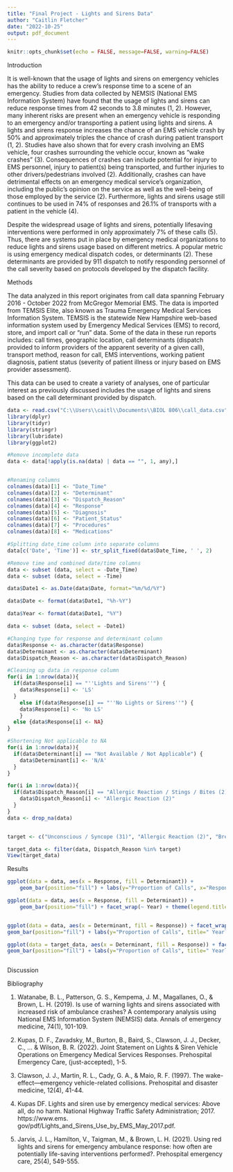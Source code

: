 ```yaml
---
title: "Final Project - Lights and Sirens Data"
author: "Caitlin Fletcher"
date: "2022-10-25"
output: pdf_document
---
```


```r
knitr::opts_chunk$set(echo = FALSE, message=FALSE, warning=FALSE)
```

Introduction
  
  It is well-known that the usage of lights and sirens on emergency vehicles has the ability to reduce a crew's response time to a scene of an emergency. Studies from data collected by NEMSIS (National EMS Information System) have found that the usage of lights and sirens can reduce response times from 42 seconds to 3.8 minutes (1, 2). However, many inherent risks are present when an emergency vehicle is responding to an emergency and/or transporting a patient using lights and sirens. A lights and sirens response increases the chance of an EMS vehicle crash by 50% and approximately triples the chance of crash during patient transport (1, 2). Studies have also shown that for every crash involving an EMS vehicle, four crashes surrounding the vehicle occur, known as "wake crashes" (3). Consequences of crashes can include potential for injury to EMS personnel, injury to patient(s) being transported, and further injuries to other drivers/pedestrians involved (2). Additionally, crashes can have detrimental effects on an emergency medical service's organization, including the public's opinion on the service as well as the well-being of those employed by the service (2). Furthermore, lights and sirens usage still continues to be used in 74% of responses and 26.1% of transports with a patient in the vehicle (4). 
  
  Despite the widespread usage of lights and sirens, potentially lifesaving interventions were performed in only approximately 7% of these calls (5). Thus, there are systems put in place by emergency medical organizations to reduce lights and sirens usage based on different metrics. A popular metric is using emergency medical dispatch codes, or determinants (2). These determinants are provided by 911 dispatch to notify responding personnel of the call severity based on protocols developed by the dispatch facility. 

Methods

  The data analyzed in this report originates from call data spanning February 2016 - October 2022 from McGregor Memorial EMS. The data is imported from TEMSIS Elite, also known as Trauma Emergency Medical Services Information System. TEMSIS is the statewide New Hampshire web-based information system used by Emergency Medical Services (EMS) to record, store, and import call or "run" data. Some of the data in these run reports includes: call times, geographic location, call determinants (dispatch provided to inform providers of the apparent severity of a given call), transport method, reason for call, EMS interventions, working patient diagnosis, patient status (severity of patient illness or injury based on EMS provider assessment). 
  
  This data can be used to create a variety of analyses, one of particular interest as previously discussed includes the usage of lights and sirens based on the call determinant provided by dispatch.


```r
data <- read.csv("C:\\Users\\caitl\\Documents\\BIOL 806\\call_data.csv", header = TRUE, stringsAsFactors = TRUE)
library(dplyr)
library(tidyr)
library(stringr)
library(lubridate)
library(ggplot2)

#Remove incomplete data
data <- data[!apply(is.na(data) | data == "", 1, any),]


#Renaming columns
colnames(data)[1] <- "Date_Time"
colnames(data)[2] <- "Determinant"
colnames(data)[3] <- "Dispatch_Reason"
colnames(data)[4] <- "Response"
colnames(data)[5] <- "Diagnosis"
colnames(data)[6] <- "Patient_Status"
colnames(data)[7] <- "Procedures"
colnames(data)[8] <- "Medications"

#Splitting date_time column into separate columns
data[c('Date', 'Time')] <- str_split_fixed(data$Date_Time, ' ', 2)

#Remove time and combined date/time columns
data <- subset (data, select = -Date_Time)
data <- subset (data, select = -Time)

data$Date1 <- as.Date(data$Date, format="%m/%d/%Y")

data$Date <- format(data$Date1, "%h-%Y")  

data$Year <- format(data$Date1, "%Y")

data <- subset (data, select = -Date1)

#Changing type for response and determinant column
data$Response <- as.character(data$Response)
data$Determinant <- as.character(data$Determinant)
data$Dispatch_Reason <- as.character(data$Dispatch_Reason)

#Cleaning up data in response column 
for(i in 1:nrow(data)){
  if(data$Response[i] == "''Lights and Sirens''") {
    data$Response[i] <- 'LS'
  }
    else if(data$Response[i] == "''No Lights or Sirens''") {
    data$Response[i] <- 'No LS'
    }
  else {data$Response[i] <- NA}
}

#Shortening Not applicable to NA
for(i in 1:nrow(data)){
  if(data$Determinant[i] == "Not Available / Not Applicable") {
    data$Determinant[i] <- 'N/A'
  }
}

for(i in 1:nrow(data)){
  if(data$Dispatch_Reason[i] == "Allergic Reaction / Stings / Bites (2)") {
    data$Dispatch_Reason[i] <- "Allergic Reaction (2)"
  }
}
data <- drop_na(data)


target <- c("Unconscious / Syncope (31)", "Allergic Reaction (2)", "Breathing Problems (6)", "Altered Mental Status (26)", "Seizure (12)")

target_data <- filter(data, Dispatch_Reason %in% target) 
View(target_data)


```

Results

```r

ggplot(data = data, aes(x = Response, fill = Determinant)) +
    geom_bar(position="fill") + labs(y="Proportion of Calls", x="Response Type", title="Proportion of Total Call Responses by Determinant Since 2016", caption = "Note: LS = Lights and Sirens")+ theme(plot.caption = element_text(face = "italic", hjust=1.2))

ggplot(data = data, aes(x = Response, fill = Determinant)) +
    geom_bar(position="fill") + facet_wrap(~ Year) + theme(legend.title = element_text(size = 6), legend.text = element_text(size = 6), plot.caption = element_text(face = "italic", hjust=1.2))+ labs(y="Proportion of Calls", x="Response Type", title="Yearly Proportion of Call Determinants by Response", caption = "Note: LS = Lights and Sirens") 


ggplot(data = data, aes(x = Determinant, fill = Response)) + facet_wrap(~Year) +
geom_bar(position="fill") + labs(y="Proportion of Calls", title=" Yearly Proportion of Total Call Responses by Determinant", caption = "Note: LS = Lights and Sirens")+ theme(axis.text=element_text(size=6),axis.title=element_text(size=9), axis.text.x = element_text(angle = 45), plot.caption = element_text(face = "italic", hjust=1.2))

ggplot(data = target_data, aes(x = Determinant, fill = Response)) + facet_grid(Year~Dispatch_Reason) +
geom_bar(position="fill") + labs(y="Proportion of Calls", title=" Yearly Proportion of Total Call Responses by Determinant", caption = "Note: LS = Lights and Sirens")+ theme(axis.text=element_text(size=6),axis.title=element_text(size=9), axis.text.x = element_text(angle = 90), strip.text.x = element_text(size = 5), strip.text.y = element_text(size = 6), plot.caption = element_text(face = "italic", hjust=1.2))



```

Discussion



Bibliography

(1) Watanabe, B. L., Patterson, G. S., Kempema, J. M., Magallanes, O., & Brown, L. H. (2019). Is use of warning lights and sirens associated with increased risk of ambulance crashes? A contemporary analysis using National EMS Information System (NEMSIS) data. Annals of emergency medicine, 74(1), 101-109.

(2) Kupas, D. F., Zavadsky, M., Burton, B., Baird, S., Clawson, J. J., Decker, C., ... & Wilson, B. R. (2022). Joint Statement on Lights & Siren Vehicle Operations on Emergency Medical Services Responses. Prehospital Emergency Care, (just-accepted), 1-5.

(3) Clawson, J. J., Martin, R. L., Cady, G. A., & Maio, R. F. (1997). The wake-effect—emergency vehicle-related collisions. Prehospital and disaster medicine, 12(4), 41-44.

(4) Kupas DF. Lights and siren use by emergency medical services: Above all, do no harm. National Highway Traffic Safety Administration; 2017. https://www.ems. gov/pdf/Lights_and_Sirens_Use_by_EMS_May_2017.pdf.

(5) Jarvis, J. L., Hamilton, V., Taigman, M., & Brown, L. H. (2021). Using red lights and sirens for emergency ambulance response: how often are potentially life-saving interventions performed?. Prehospital emergency care, 25(4), 549-555.
